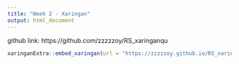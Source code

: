```yaml
---
title: "Week 2 - Xaringan"
output: html_document
---
```

github link: https://github.com/zzzzzoy/RS_xaringanqu


```r
xaringanExtra::embed_xaringan(url = "https://zzzzzoy.github.io/RS_xaringan/", ratio = "4:3")
```